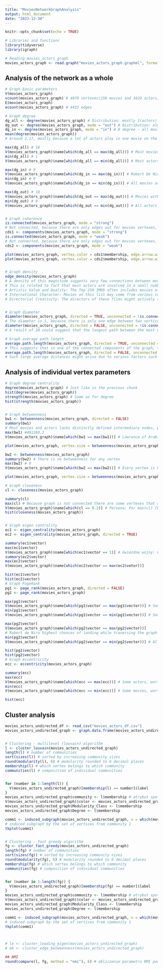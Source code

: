 ```yaml
---
title: "MoviesNetworkGraphAnalysis"
output: html_document
date: "2023-12-30"
---
```


```r
knitr::opts_chunk$set(echo = TRUE)
```

```r
# Libraries and functions
library(tidyverse)
library(igraph)
```

```r
# Reading movies_actors_graph
movies_actors_graph <- read.graph("movies_actors_graph.graphml", format = "graphml")
```

## Analysis of the network as a whole
```r
# Graph basic parameters
V(movies_actors_graph)
vcount(movies_actors_graph) # 4079 vertexes(250 movies and 3829 actors)
E(movies_actors_graph)
ecount(movies_actors_graph) # 4433 edges

# Graph degree
dg_all <- degree(movies_actors_graph) # Distribution: mostly 1(actors) and 18(because most movies got 18 actors added) 
dg_out <- degree(movies_actors_graph, mode = "out") # Distribution: almost all 1 and some 18
dg_in <- degree(movies_actors_graph, mode = "in") # 0 degree - all movies, mostly 1 and 2  
mean(degree(movies_actors_graph)) 
# Around 2.17, mostly because a lot of actors play in one movie on the list of top 250 and movies have a lot of actors

max(dg_all) # 18
V(movies_actors_graph)$name[which(dg_all == max(dg_all))] # Most movies (240/250) have 18 actors
min(dg_all) # 1
V(movies_actors_graph)$name[which(dg_all == min(dg_all))] # Most actors play in one movie

max(dg_in) # 9
V(movies_actors_graph)$name[which(dg_in == max(dg_in))] # Robert De Niro played in the greatest number of movies on the list 
min(dg_in) # 0
V(movies_actors_graph)$name[which(dg_in == min(dg_in))] # All movies are here with 0 degree

max(dg_out) # 18
V(movies_actors_graph)$name[which(dg_out == max(dg_out))] # Movies with a lot of actors
min(dg_out) # 0
V(movies_actors_graph)$name[which(dg_out == min(dg_out))] # All actors are here with 0 degree


# Graph coherence
is.connected(movies_actors_graph, mode = "strong") 
# Not connected, because there are only edges out for movies vertexes, and edges in for actors vertexes
cds1 <- components(movies_actors_graph, mode = "strong")
is.connected(movies_actors_graph, mode = "weak") 
# Not connected, because there are only edges out for movies vertexes, and edges in for actors vertexes
cds2 <- components(movies_actors_graph, mode = "weak")

plot(movies_actors_graph, vertex.color = cds1$membership, edge.arrow.width = 0.01, vertex.label = NA)
plot(movies_actors_graph, vertex.color = cds2$membership, edge.arrow.width = 0.01, vertex.label = NA)


# Graph density
edge_density(movies_actors_graph) 
# A density of this magnitude suggests very few connections between movies and actors compared to all possible connections between them.
# This is related to fact that most actors are involved in a small number of movies from the list.
# Artistic Value and Quality: The Top 250 IMDb often includes movies of high artistic quality, where cast diversity might result from careful actor selection and their acting skills, contributing to the films' overall quality.
# International Character: Movies on this list may come from various countries and cultures, leading to actor diversity associated with different nationalities, languages, and acting styles.
# Directorial Creativity: The directors of these films might actively seek actor diversity, aiming to convey different perspectives and experiences through a variety of actors in their productions.


# Graph diameter
diameter(movies_actors_graph, directed = TRUE, unconnected = !is.connected(movies_actors_graph)) 
# The diameter is 1, because there is only one edge between two vertices (from movie to actor).
diameter(movies_actors_graph, directed = FALSE, unconnected = !is.connected(movies_actors_graph))
# A result of 20 could suggest that the longest path between the most distant vertices (movie-actor-movie-actor...)consists of 20 steps 

# Graph average path length
average.path.length(movies_actors_graph, directed = TRUE, unconnected = !is.connected(movies_actors_graph))  
# This suggests that in one of the connected components of the graph, the average distance between two vertices is 1 (from movie to actor).
average.path.length(movies_actors_graph, directed = FALSE, unconnected = !is.connected(movies_actors_graph))
# Such large average distances might arise due to various factors such as diverse movies, disjointed groups of movies or actors
```

## Analysis of individual vertex parameters 
```r
# Graph degree centrality
degree(movies_actors_graph) # Just like in the previous chunk
hist(degree(movies_actors_graph))
strength(movies_actors_graph) # Same as for degree
hist(strength(movies_actors_graph))


# Graph betweenness
bw1 <- betweenness(movies_actors_graph, directed = FALSE) 
summary(bw1)
# Most movies and actors lacks distinctly defined intermediary nodes, possibly due to an even distribution of connections between movies and actors. However, there are certain nodes that might play a slightly more significant role in connecting or bridging specific groups of movies or actors in the network.
max(bw1) #491269.2
V(movies_actors_graph)$name[which(bw1 == max(bw1))] # Lawrance of Arabia: Interesting phenomenon, worth checking or error

plot(movies_actors_graph, vertex.size = betweenness(movies_actors_graph, directed = FALSE) * 0.05, edge.arrow.width = 0.01, vertex.label = NA)

bw2 <- betweenness(movies_actors_graph) 
summary(bw2) # There is no betweenness for any vertex
max(bw2) # 0
V(movies_actors_graph)$name[which(bw2 == max(bw2))] # Every vertex is here

plot(movies_actors_graph, vertex.size = betweenness(movies_actors_graph, directed = FALSE) * 0.05, edge.arrow.width = 0.01, vertex.label = NA)

# Graph closeness
cl <- closeness(movies_actors_graph)

summary(cl)
max(cl) # Because graph is not connected there are some vertexes that are isolated from other ones
V(movies_actors_graph)$name[which(cl == 0.2)] # Persona: For max(cl) (but not NaN) worth checking
hist(closeness(movies_actors_graph))


# Graph eigen centrality
ec1 <- eigen_centrality(movies_actors_graph)
ec2 <- eigen_centrality(movies_actors_graph, directed = TRUE)

summary(ec1$vector)
max(ec1$vector) 
V(movies_actors_graph)$name[which(ec1$vector == 1)] # Gwiezdne wojny: Część V - Imperium kontratakuje: worth checking
summary(ec2$vector)
max(ec2$vector)
V(movies_actors_graph)$name[which(ec2$vector == max(ec2$vetor))] 

hist(ec1$vector)
hist(ec2$vector)
# Graph PageRank
pg1 <- page_rank(movies_actors_graph, directed = FALSE)
pg2 <- page_rank(movies_actors_graph)

max(pg1$vector)
V(movies_actors_graph)$name[which(pg1$vector == max(pg1$vector))] # Some movies, worth checking
min(pg1$vector)
V(movies_actors_graph)$name[which(pg1$vector == min(pg1$vector))] # Some actors, worth checking

max(pg2$vector)
V(movies_actors_graph)$name[which(pg2$vector == max(pg2$vector))] 
# Robert de Niro highest chances of landing while traversing the graph
min(pg2$vector)
V(movies_actors_graph)$name[which(pg2$vector == min(pg2$vector))] # All movies because graph is not connected

hist(pg1$vector)
hist(pg2$vector)
# Graph eccentricity
ecc <- eccentricity(movies_actors_graph)

summary(ecc)
max(ecc)
V(movies_actors_graph)$name[which(ecc == max(ecc))] # Some actors, worth checking
min(ecc)
V(movies_actors_graph)$name[which(ecc == min(ecc))] # Some movies, worth checking

hist(ecc)
```

## Cluster analysis
```r
movies_actors_undirected_df <- read_csv("movies_actors_df.csv")
movies_actors_undirected_graph <- graph.data.frame(movies_actors_undirected_df, directed = FALSE)


# Clustering - multilevel (louvain) algorithm
l <- cluster_louvain(movies_actors_undirected_graph)
length(l) # number of communities
sort(sizes(l)) # sorted by increasing community sizes
round(modularity(l), 6) # modularity rounded to 6 decimal places
membership(l) # which vertex belongs to which community
communities(l) # composition of individual communities


for (number in 1:length(l)) {
  V(movies_actors_undirected_graph)[membership(l) == number]$label
}
movies_actors_undirected_graph$community <- l$membership # atrybut społeczności
V(movies_actors_undirected_graph)$color <- movies_actors_undirected_graph$community # różne kolory dla różnych społeczności
movies_actors_undirected_graph$Modularity_Class <- l$membership
movies_actors_undirected_graph$Degree <- l$membership

comm1 <- induced_subgraph(movies_actors_undirected_graph, v = which(movies_actors_undirected_graph$community == 1))
# induced subgraph by the set of vertices from community 1
tkplot(comm1)


# Clustering - fast greedy algorithm
fg <- cluster_fast_greedy(movies_actors_undirected_graph)
length(fg) # number of communities
sort(sizes(fg)) # sorted by increasing community sizes
round(modularity(fg), 6) # modularity rounded to 6 decimal places
membership(fg) # which vertex belongs to which community
communities(fg) # composition of individual communities


for (number in 1:length(fg)) {
  V(movies_actors_undirected_graph)[membership(fg) == number]$label
}
movies_actors_undirected_graph$community <- l$membership # atrybut społeczności
V(movies_actors_undirected_graph)$color <- movies_actors_undirected_graph$community # różne kolory dla różnych społeczności
movies_actors_undirected_graph$Modularity_Class <- l$membership
movies_actors_undirected_graph$Degree <- l$membership

comm1 <- induced_subgraph(movies_actors_undirected_graph, v = which(movies_actors_undirected_graph$community == 1))
# induced subgraph by the set of vertices from community 1
tkplot(comm1)



# le <- cluster_leading_eigen(movies_actors_undirected_graph)
# eb <- cluster_edge_betweenness(movies_actors_undirected_graph)

## NMI
round(compare(l, fg, method = "nmi"), 6) # obliczenie parametru NMI podzialow (porównanie)
```
